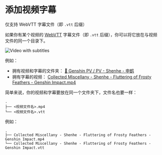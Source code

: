 
# 添加视频字幕

<Callout emoji="‼️" type="warning">仅支持 WebVTT 字幕文件（即 `.vtt` 后缀）</Callout>

如果你有某个视频的 [WebVTT](https://www.w3.org/TR/webvtt1/) 字幕文件（即 `.vtt` 后缀），你可以将它放在与视频文件的同一个目录下。

![Video with subtitles](../_images/features/video-subtitles.png)

例如：

- 拥有视频和字幕的文件夹： [🍡 Genshin PV / PV - Shenhe - 申鹤](https://drive.swo.moe/%F0%9F%8D%A1%20Genshin%20PV/PV%20-%20Shenhe%20-%20%E7%94%B3%E9%B9%A4)
- 拥有字幕的视频： [Collected Miscellany - Shenhe - Fluttering of Frosty Feathers - Genshin Impact.mp4](https://drive.swo.moe/%F0%9F%8D%A1%20Genshin%20PV/PV%20-%20Shenhe%20-%20%E7%94%B3%E9%B9%A4/Collected%20Miscellany%20-%20Shenhe%20-%20Fluttering%20of%20Frosty%20Feathers%20-%20Genshin%20Impact.mp4)

简单来说，你的视频和字幕要放在同一个文件夹下，文件名也要一样：

```
.
├── <视频文件名>.mp4
└── <视频文件名>.vtt
```

例如：

```
.
├── Collected Miscellany - Shenhe - Fluttering of Frosty Feathers - Genshin Impact.mp4
└── Collected Miscellany - Shenhe - Fluttering of Frosty Feathers - Genshin Impact.vtt
```
